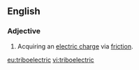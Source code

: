 ==English==
{{wikipedia|triboelectric effect}}

===Adjective===
{{en-adj|-}}

# {{lb|en|physics}} Acquiring an [[electric charge]] via [[friction]].

[[eu:triboelectric]]
[[vi:triboelectric]]